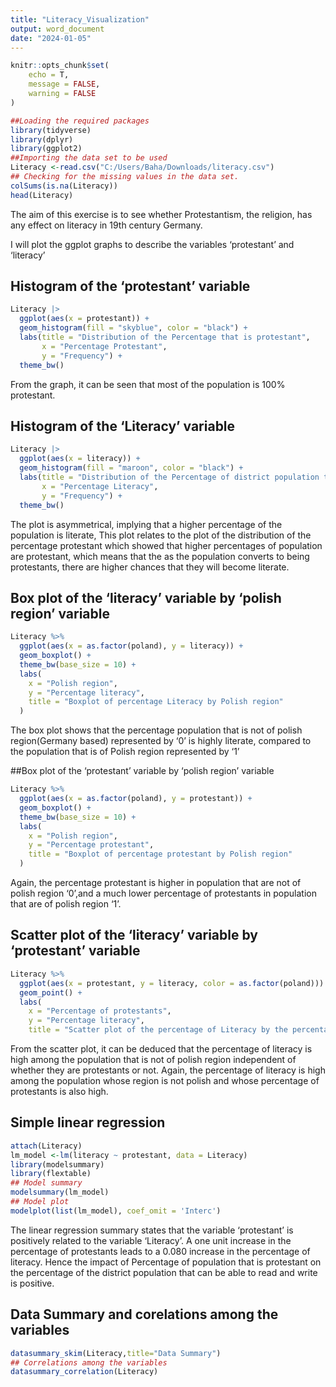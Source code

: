 ---
title: "Literacy_Visualization"
output: word_document
date: "2024-01-05"
---

```{r setup, include=FALSE}
knitr::opts_chunk$set(
	echo = T,
	message = FALSE,
	warning = FALSE
)
```


```{r}
##Loading the required packages
library(tidyverse)
library(dplyr)
library(ggplot2)
##Importing the data set to be used
Literacy <-read.csv("C:/Users/Baha/Downloads/literacy.csv")
## Checking for the missing values in the data set.
colSums(is.na(Literacy))
head(Literacy)
```

The aim of this exercise is to see whether Protestantism, the religion, has any effect on literacy in 19th century Germany.

I will plot the ggplot graphs to describe the variables 'protestant' and 'literacy'

## Histogram of the 'protestant' variable
```{r}
Literacy |>
  ggplot(aes(x = protestant)) +
  geom_histogram(fill = "skyblue", color = "black") +
  labs(title = "Distribution of the Percentage that is protestant",
       x = "Percentage Protestant",
       y = "Frequency") +
  theme_bw()
```


From the graph, it can be seen that most of the population is 100% protestant.

## Histogram of the 'Literacy' variable
```{r}
Literacy |>
  ggplot(aes(x = literacy)) +
  geom_histogram(fill = "maroon", color = "black") +
  labs(title = "Distribution of the Percentage of district population that can read and write",
       x = "Percentage Literacy",
       y = "Frequency") +
  theme_bw()
```

The plot is asymmetrical, implying that a higher percentage of the population is literate, This plot relates to the plot of the distribution of the percentage protestant which showed that higher percentages of population are protestant, which means that the as the population converts to being protestants, there are higher chances that they will become literate.

## Box plot of the  'literacy' variable by 'polish region' variable

```{r}
Literacy %>%
  ggplot(aes(x = as.factor(poland), y = literacy)) +
  geom_boxplot() +
  theme_bw(base_size = 10) +
  labs(
    x = "Polish region",
    y = "Percentage literacy",
    title = "Boxplot of percentage Literacy by Polish region"
  )
```


The box plot shows that the percentage population that is not of polish region(Germany based) represented by '0' is highly literate, compared to the population that is of Polish region represented by '1'

##Box plot of the 'protestant' variable by 'polish region' variable

```{r}
Literacy %>%
  ggplot(aes(x = as.factor(poland), y = protestant)) +
  geom_boxplot() +
  theme_bw(base_size = 10) +
  labs(
    x = "Polish region",
    y = "Percentage protestant",
    title = "Boxplot of percentage protestant by Polish region"
  )
```

Again, the percentage protestant is higher in population that are not of polish region '0',and a much lower percentage of protestants in population that are of polish region '1'.

## Scatter plot of the 'literacy' variable by 'protestant' variable

```{r}
Literacy %>%
  ggplot(aes(x = protestant, y = literacy, color = as.factor(poland))) +
  geom_point() +
  labs(
    x = "Percentage of protestants",
    y = "Percentage literacy",
    title = "Scatter plot of the percentage of Literacy by the percentage of Protestants")

```

From the scatter plot, it can be deduced that the percentage of literacy is high among the population that is not of polish region independent of whether they are protestants or not. Again, the percentage of literacy is high among the population whose region is not polish and whose percentage of protestants is also high.

## Simple linear regression 

```{r}
attach(Literacy)
lm_model <-lm(literacy ~ protestant, data = Literacy)
library(modelsummary)
library(flextable)
## Model summary
modelsummary(lm_model)
## Model plot
modelplot(list(lm_model), coef_omit = 'Interc')
```

The linear regression summary states that the variable 'protestant' is positively related to the variable 'Literacy'. A one unit increase in the percentage of protestants leads to a 0.080 increase in the percentage of literacy. Hence the impact of Percentage of population that is protestant on the percentage of the district population that can be able to read and write is positive.

## Data Summary and corelations among the variables

```{r}
datasummary_skim(Literacy,title="Data Summary")
## Correlations among the variables
datasummary_correlation(Literacy)
```

